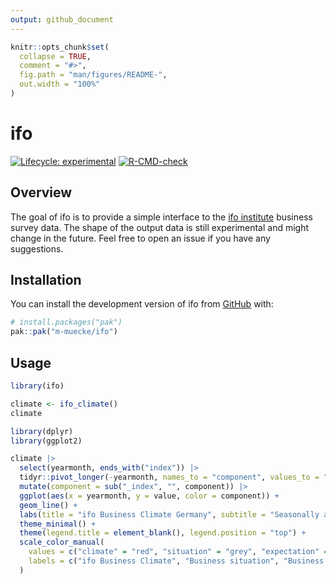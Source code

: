 ```yaml
---
output: github_document
---
```


<!-- README.md is generated from README.Rmd. Please edit that file -->

```r
knitr::opts_chunk$set(
  collapse = TRUE,
  comment = "#>",
  fig.path = "man/figures/README-",
  out.width = "100%"
)
```

# ifo

<!-- badges: start -->
[![Lifecycle: experimental](https://img.shields.io/badge/lifecycle-experimental-orange.svg)](https://lifecycle.r-lib.org/articles/stages.html#experimental)
[![R-CMD-check](https://github.com/m-muecke/ifo/actions/workflows/R-CMD-check.yaml/badge.svg)](https://github.com/m-muecke/ifo/actions/workflows/R-CMD-check.yaml)
<!-- badges: end -->

## Overview
The goal of ifo is to provide a simple interface to the [ifo institute](https://www.ifo.de/en/ifo-time-series) business survey data.
The shape of the output data is still experimental and might change in the future.
Feel free to open an issue if you have any suggestions.

## Installation

You can install the development version of ifo from [GitHub](https://github.com/) with:

```r
# install.packages("pak")
pak::pak("m-muecke/ifo")
```

## Usage

```r
library(ifo)

climate <- ifo_climate()
climate

library(dplyr)
library(ggplot2)

climate |>
  select(yearmonth, ends_with("index")) |>
  tidyr::pivot_longer(-yearmonth, names_to = "component", values_to = "value") |>
  mutate(component = sub("_index", "", component)) |>
  ggplot(aes(x = yearmonth, y = value, color = component)) +
  geom_line() +
  labs(title = "ifo Business Climate Germany", subtitle = "Seasonally adjusted", y = "", x = "") +
  theme_minimal() +
  theme(legend.title = element_blank(), legend.position = "top") +
  scale_color_manual(
    values = c("climate" = "red", "situation" = "grey", "expectation" = "blue"),
    labels = c("ifo Business Climate", "Business situation", "Business expectation")
  )
```
